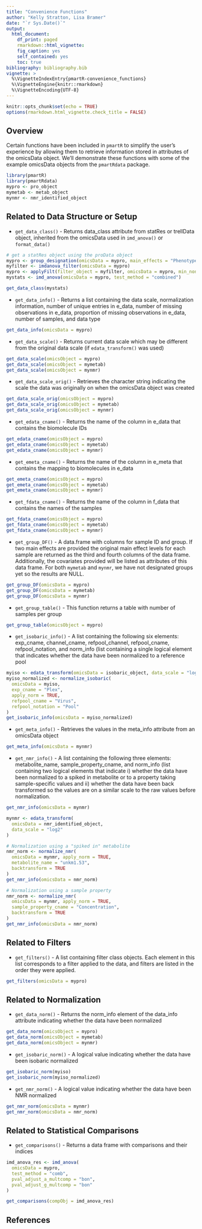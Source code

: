 ```yaml
---
title: "Convenience Functions"
author: "Kelly Stratton, Lisa Bramer"
date: "`r Sys.Date()`"
output: 
  html_document:
    df_print: paged
    rmarkdown::html_vignette:
    fig_caption: yes
    self_contained: yes
    toc: true
bibliography: bibliography.bib
vignette: >
  %\VignetteIndexEntry{pmartR-convenience_functions} 
  %\VignetteEngine{knitr::rmarkdown} 
  %\VignetteEncoding{UTF-8}
---
```



```r
knitr::opts_chunk$set(echo = TRUE)
options(rmarkdown.html_vignette.check_title = FALSE)
```

## Overview

Certain functions have been included in `pmartR` to simplify the user's experience by allowing them to retrieve information stored in attributes of the omicsData object. We'll demonstrate these functions with some of the example omicsData objects from the `pmartRdata` package.

```r
library(pmartR)
library(pmartRdata)
mypro <- pro_object
mymetab <- metab_object
mynmr <- nmr_identified_object
```


## Related to Data Structure or Setup

- `get_data_class()` - Returns data_class attribute from statRes or trellData object, inherited from the omicsData used in `imd_anova()` or `format_data()`

```r
# get a statRes object using the proData object
mypro <- group_designation(omicsData = mypro, main_effects = "Phenotype")
myfilter <- imdanova_filter(omicsData = mypro)
mypro <- applyFilt(filter_object = myfilter, omicsData = mypro, min_nonmiss_anova = 2, min_nonmiss_gtest = 3)
mystats <- imd_anova(omicsData = mypro, test_method = "combined")

get_data_class(mystats)
```


- `get_data_info()` - Returns a list containing the data scale, normalization information, number of unique entries in e_data, number of missing observations in e_data, proportion of missing observations in e_data, number of samples, and data type

```r
get_data_info(omicsData = mypro)
```


- `get_data_scale()` - Returns current data scale which may be different from the original data scale (if `edata_transform()` was used)

```r
get_data_scale(omicsObject = mypro)
get_data_scale(omicsObject = mymetab)
get_data_scale(omicsObject = mynmr)
```


- `get_data_scale_orig()` - Retrieves the character string indicating the scale the data was originally on when the omicsData object was created

```r
get_data_scale_orig(omicsObject = mypro)
get_data_scale_orig(omicsObject = mymetab)
get_data_scale_orig(omicsObject = mynmr)
```


- `get_edata_cname()` - Returns the name of the column in e_data that contains the biomolecule IDs

```r
get_edata_cname(omicsObject = mypro)
get_edata_cname(omicsObject = mymetab)
get_edata_cname(omicsObject = mynmr)
```


- `get_emeta_cname()` - Returns the name of the column in e_meta that contains the mapping to biomolecules in e_data

```r
get_emeta_cname(omicsObject = mypro)
get_emeta_cname(omicsObject = mymetab)
get_emeta_cname(omicsObject = mynmr)
```


- `get_fdata_cname()` - Returns the name of the column in f_data that contains the names of the samples

```r
get_fdata_cname(omicsObject = mypro)
get_fdata_cname(omicsObject = mymetab)
get_fdata_cname(omicsObject = mynmr)
```

- `get_group_DF()` - A data.frame with columns for sample ID and group. If two main effects are provided the original main effect levels for each sample are returned as the third and fourth columns of the data frame. Additionally, the covariates provided will be listed as attributes of this data frame. For both `mymetab` and `mynmr`, we have not designated groups yet so the results are NULL.


```r
get_group_DF(omicsData = mypro)
get_group_DF(omicsData = mymetab)
get_group_DF(omicsData = mynmr)
```


- `get_group_table()` - This function returns a table with number of samples per group

```r
get_group_table(omicsObject = mypro)
```

- `get_isobaric_info()` - A list containing the following six elements: exp_cname, channel_cname, refpool_channel, refpool_cname, refpool_notation, and norm_info (list containing a single logical element that indicates whether the data have been normalized to a reference pool

```r
myiso <- edata_transform(omicsData = isobaric_object, data_scale = "log2")
myiso_normalized <- normalize_isobaric(
  omicsData = myiso,
  exp_cname = "Plex",
  apply_norm = TRUE,
  refpool_cname = "Virus",
  refpool_notation = "Pool"
)
get_isobaric_info(omicsData = myiso_normalized)
```


- `get_meta_info()` - Retrieves the values in the meta_info attribute from an omicsData object

```r
get_meta_info(omicsData = mynmr)
```

- `get_nmr_info()` - A list containing the following three elements: metabolite_name, sample_property_cname, and norm_info (list containing two logical elements that indicate i) whether the data have been normalized to a spiked in metabolite or to a property taking sample-specific values and ii) whether the data have been back transformed so the values are on a similar scale to the raw values before normalization.

```r
get_nmr_info(omicsData = mynmr)

mynmr <- edata_transform(
  omicsData = nmr_identified_object,
  data_scale = "log2"
)
```

```r
# Normalization using a "spiked in" metabolite
nmr_norm <- normalize_nmr(
  omicsData = mynmr, apply_norm = TRUE,
  metabolite_name = "unkm1.53",
  backtransform = TRUE
)
get_nmr_info(omicsData = nmr_norm)
```

```r
# Normalization using a sample property
nmr_norm <- normalize_nmr(
  omicsData = mynmr, apply_norm = TRUE,
  sample_property_cname = "Concentration",
  backtransform = TRUE
)
get_nmr_info(omicsData = nmr_norm)
```


## Related to Filters

- `get_filters()` - A list containing filter class objects. Each element in this list corresponds to a filter applied to the data, and filters are listed in the order they were applied.

```r
get_filters(omicsData = mypro)
```


## Related to Normalization

- `get_data_norm()` - Returns the norm_info element of the data_info attribute indicating whether the data have been normalized

```r
get_data_norm(omicsObject = mypro)
get_data_norm(omicsObject = mymetab)
get_data_norm(omicsObject = mynmr)
```

- `get_isobaric_norm()` - A logical value indicating whether the data have been isobaric normalized

```r
get_isobaric_norm(myiso)
get_isobaric_norm(myiso_normalized)
```

- `get_nmr_norm()` - A logical value indicating whether the data have been NMR normalized

```r
get_nmr_norm(omicsData = mynmr)
get_nmr_norm(omicsData = nmr_norm)
```


## Related to Statistical Comparisons

- `get_comparisons()` - Returns a data frame with comparisons and their indices

```r
imd_anova_res <- imd_anova(
  omicsData = mypro,
  test_method = "comb",
  pval_adjust_a_multcomp = "bon",
  pval_adjust_g_multcomp = "bon"
)

get_comparisons(compObj = imd_anova_res)
```





## References
